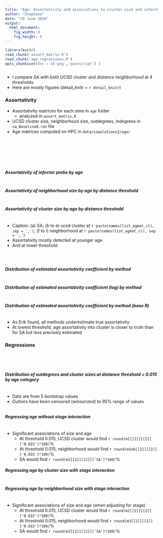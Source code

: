 ```yaml
---
title: "Age: Assortativity and associations to cluster size and infector probability"
author: "Stephane"
date: "29 June 2016"
output:
  html_document:
    fig_width: 8
    fig_height: 6
---
```


```r
library(knitr)
read_chunk('assort_matrix.R')
read_chunk('age_regressions.R')
opts_chunk$set(dev = c('png','postscript') )
```

```r
```

* I compare SA with both UCSD cluster and _distance neighborhood_ at 4 thresholds
* Here are mostly figures (detail_knitr = `r detail_knitr`)

### Assortativity

* Assortativity matrices for each sims in `age` folder
    + analyzed in `assort_matrix.R`
* UCSD cluster size, neighborhood size, outdegrees, indegrees in `cw_Baseline0.rds` file
* Age matrices computed on HPC in `data/simulations2/age/`

```r
```

```r
```

```r
```

```r
```

```r
```

```r
```

```r

```

##### Assortativity of infector probs by age
```r
```

##### Assortativity of neighborhood size by age by distance threshold
```r
```

##### Assortativity of cluster size by age by distance threshold
```r
```

* Caption: (a) SA; (b to e) ucsd cluster at `r paste(names(list_agmat_cl), sep = ',')`; (f to i) neighborhood at `r paste(names(list_agmat_cl), sep = ',')`
* Assortativity mostly detected at younger age
* And at lower threshold

```r
```

```r
```

```r
```

##### Distribution of estimated assortativity coefficient by method
```r
```

##### Distribution of estimated assortativity coefficient (log) by method
```r
```

##### Distribution of estimated assortativity coefficient by method (base R)
```r
```

* As Erik found, all methods underestimate true assortativity
* At lowest threshold, age assortativity into cluster is closer to truth than for SA but less precisely estimated  

### Regressions

```r
```

```r
```

```r
```

```r
```

##### Distribution of outdegrees and cluster sizes at distance threshold = 0.015 by age category
```r
```

* Data are from 5 bootstrap values
* Outliers have been censored (_winsorized_) to 95% range of values

```r
```

##### Regressing age without stage interaction
```r
```

* Significant associations of size and age
    + At threshold 0.015, UCSD cluster would find `r round(m1[[2]][[2]]['0.015']*100)`%
     + At threshold 0.015, neighborhood would find `r round(m1nb[[2]][[2]]['0.015']*100)`% 
    + SA would find `r round(m1[[2]][[2]]['SA']*100)`%

##### Regressing age by cluster size with stage interaction
```r
```

##### Regressing age by neighborhood size with stage interaction
```r
```

* Significant associations of size and age (when adjusting for stage)
    + At threshold 0.015, UCSD cluster would find `r round(m2[[2]][[2]]['0.015']*100)`%  
    + At threshold 0.015, neighborhood would find `r round(m3[[2]][[2]]['0.015']*100)`% 
    + SA would find `r round(m3[[2]][[2]]['SA']*100)`%
